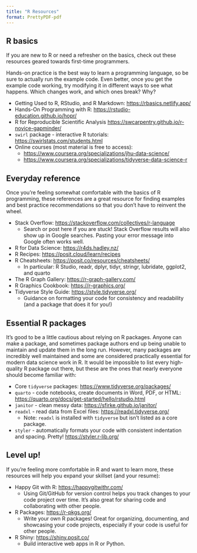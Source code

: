 ```yaml
---
title: "R Resources"
format: PrettyPDF-pdf
---
```


## R basics

If you are new to R or need a refresher on the basics, check out these resources geared towards first-time programmers.

Hands-on practice is the best way to learn a programming language, so be sure to actually run the example code. Even better, once you get the example code working, try modifying it in different ways to see what happens. Which changes work, and which ones break? Why?

 *  Getting Used to R, RStudio, and R Markdown: <https://rbasics.netlify.app/>
 *  Hands-On Programming with R: <https://rstudio-education.github.io/hopr/>
 *  R for Reproducible Scientific Analysis <https://swcarpentry.github.io/r-novice-gapminder/>
 *  `swirl` package - interactive R tutorials: <https://swirlstats.com/students.html>
 *  Online courses (most material is free to access):
    +  <https://www.coursera.org/specializations/jhu-data-science/>
    +  <https://www.coursera.org/specializations/tidyverse-data-science-r>
    
## Everyday reference


Once you're feeling somewhat comfortable with the basics of R programming, these references are a great resource for finding examples and best practice recommendations so that you don't have to reinvent the wheel.

 *  Stack Overflow: <https://stackoverflow.com/collectives/r-language>
    + Search or post here if you are stuck! Stack Overflow results will also show up in Google searches. Pasting your error message into Google often works well.
 *  R for Data Science: <https://r4ds.hadley.nz/>
 *  R Recipes: <https://posit.cloud/learn/recipes>
 *  R Cheatsheets: <https://posit.co/resources/cheatsheets/>
    +  In particular: R Studio, readr, dplyr, tidyr, stringr, lubridate, ggplot2, and quarto
 *  The R Graph Gallery: <https://r-graph-gallery.com/>
 *  R Graphics Cookbook: <https://r-graphics.org/>
 *  Tidyverse Style Guide: <https://style.tidyverse.org/>
    + Guidance on formatting your code for consistency and readability (and a package that does it for you!)
 
 
## Essential R packages

It's good to be a little cautious about relying on R packages. Anyone can make a package, and sometimes package authors end up being unable to maintain and update them in the long run.
However, many packages are incredibly well maintained and some are considered practically essential for modern data science work in R. It would be impossible to list every high-quality R package out there, but these are the ones that nearly everyone should become familiar with:

 *  Core `tidyverse` packages: <https://www.tidyverse.org/packages/>
 *  `quarto` - code notebooks, create documents in Word, PDF, or HTML: <https://quarto.org/docs/get-started/hello/rstudio.html>
 *  `janitor` - clean messy data: <https://sfirke.github.io/janitor/>
 *  `readxl` - read data from Excel files: <https://readxl.tidyverse.org/>
    + Note: `readxl` is installed with `tidyverse` but isn't listed as a core package.
 *  `styler` - automatically formats your code with consistent indentation and spacing. Pretty! <https://styler.r-lib.org/>
    

## Level up!

If you're feeling more comfortable in R and want to learn more, these resources will help you expand your skillset (and your resume):

 *  Happy Git with R: <https://happygitwithr.com/>
    + Using Git/GitHub for version control helps you track changes to your code project over time. It's also great for sharing code and collaborating with other people.
 *  R Packages: <https://r-pkgs.org/>
    + Write your own R packages! Great for organizing, documenting, and showcasing your code projects, especially if your code is useful for other people.
 *  R Shiny: <https://shiny.posit.co/>
    + Build interactive web apps in R or Python.




